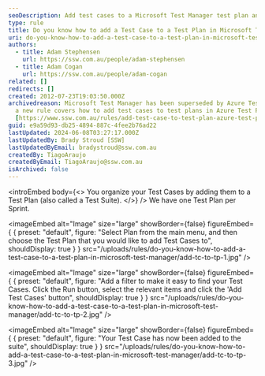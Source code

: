 ```yaml
---
seoDescription: Add test cases to a Microsoft Test Manager test plan and organize your testing efforts with ease.
type: rule
title: Do you know how to add a Test Case to a Test Plan in Microsoft Test Manager?
uri: do-you-know-how-to-add-a-test-case-to-a-test-plan-in-microsoft-test-manager
authors:
  - title: Adam Stephensen
    url: https://ssw.com.au/people/adam-stephensen
  - title: Adam Cogan
    url: https://ssw.com.au/people/adam-cogan
related: []
redirects: []
created: 2012-07-23T19:03:50.000Z
archivedreason: Microsoft Test Manager has been superseded by Azure Test Plans,
  a new rule covers how to add test cases to test plans in Azure Test Plans
  [https://www.ssw.com.au/rules/add-test-case-to-test-plan-azure-test-plans](/add-test-case-to-test-plan-azure-test-plans)
guid: e9a59d93-db25-4894-887c-4fee2b76ad22
lastUpdated: 2024-06-08T03:27:17.000Z
lastUpdatedBy: Brady Stroud [SSW]
lastUpdatedByEmail: bradystroud@ssw.com.au
createdBy: TiagoAraujo
createdByEmail: TiagoAraujo@ssw.com.au
isArchived: false
---
```


<introEmbed
  body={<>
You organize your Test Cases by adding them to a Test Plan (also called a Test Suite).
  </>}
/>
We have one Test Plan per Sprint.


<imageEmbed
  alt="Image"
  size="large"
  showBorder={false}
  figureEmbed={ {
    preset: "default",
    figure: "Select Plan from the main menu, and then choose the Test Plan that you would like to add Test Cases to",
    shouldDisplay: true
  } }
  src="/uploads/rules/do-you-know-how-to-add-a-test-case-to-a-test-plan-in-microsoft-test-manager/add-tc-to-tp-1.jpg"
/>



<imageEmbed
  alt="Image"
  size="large"
  showBorder={false}
  figureEmbed={ {
    preset: "default",
    figure: "Add a filter to make it easy to find your Test Cases. Click the Run button, select the relevant items and click the 'Add Test Cases' button",
    shouldDisplay: true
  } }
  src="/uploads/rules/do-you-know-how-to-add-a-test-case-to-a-test-plan-in-microsoft-test-manager/add-tc-to-tp-2.jpg"
/>



<imageEmbed
  alt="Image"
  size="large"
  showBorder={false}
  figureEmbed={ {
    preset: "default",
    figure: "Your Test Case has now been added to the suite",
    shouldDisplay: true
  } }
  src="/uploads/rules/do-you-know-how-to-add-a-test-case-to-a-test-plan-in-microsoft-test-manager/add-tc-to-tp-3.jpg"
/>
